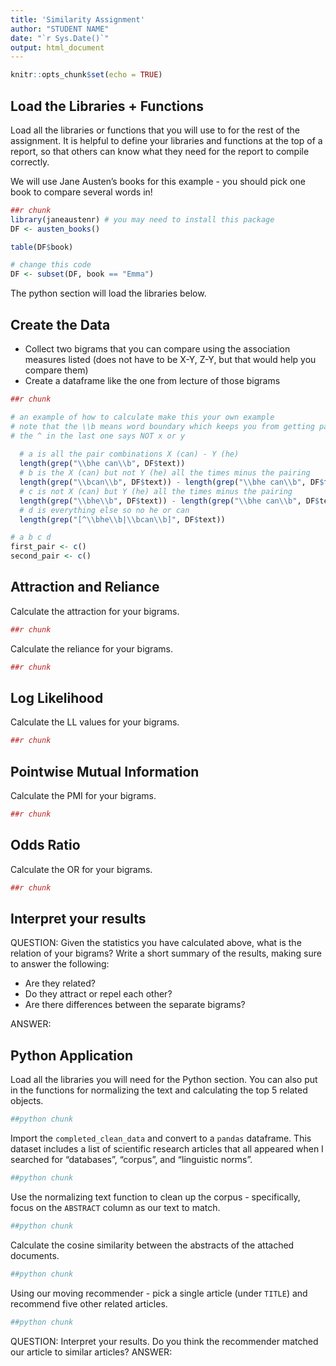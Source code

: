 ```yaml
---
title: 'Similarity Assignment'
author: "STUDENT NAME"
date: "`r Sys.Date()`"
output: html_document
---
```


```r
knitr::opts_chunk$set(echo = TRUE)
```

## Load the Libraries + Functions

Load all the libraries or functions that you will use to for the rest of the assignment. It is helpful to define your libraries and functions at the top of a report, so that others can know what they need for the report to compile correctly.

We will use Jane Austen's books for this example - you should pick one book to compare several words in! 

```r
##r chunk
library(janeaustenr) # you may need to install this package 
DF <- austen_books()

table(DF$book)

# change this code 
DF <- subset(DF, book == "Emma")
```

The python section will load the libraries below.

## Create the Data

- Collect two bigrams that you can compare using the association measures listed (does not have to be X-Y, Z-Y, but that would help you compare them)
- Create a dataframe like the one from lecture of those bigrams

```r
##r chunk

# an example of how to calculate make this your own example
# note that the \\b means word boundary which keeps you from getting partial matches 
# the ^ in the last one says NOT x or y
  
  # a is all the pair combinations X (can) - Y (he)
  length(grep("\\bhe can\\b", DF$text))
  # b is the X (can) but not Y (he) all the times minus the pairing
  length(grep("\\bcan\\b", DF$text)) - length(grep("\\bhe can\\b", DF$text))
  # c is not X (can) but Y (he) all the times minus the pairing
  length(grep("\\bhe\\b", DF$text)) - length(grep("\\bhe can\\b", DF$text))
  # d is everything else so no he or can 
  length(grep("[^\\bhe\\b|\\bcan\\b]", DF$text))

# a b c d
first_pair <- c()
second_pair <- c()
```

## Attraction and Reliance

Calculate the attraction for your bigrams.

```r
##r chunk

```

Calculate the reliance for your bigrams.

```r
##r chunk

```

## Log Likelihood

Calculate the LL values for your bigrams.

```r
##r chunk

```

## Pointwise Mutual Information

Calculate the PMI for your bigrams. 

```r
##r chunk

```

## Odds Ratio

Calculate the OR for your bigrams. 

```r
##r chunk

```

## Interpret your results

QUESTION: Given the statistics you have calculated above, what is the relation of your bigrams? Write a short summary of the results, making sure to answer the following: 

- Are they related?
- Do they attract or repel each other?
- Are there differences between the separate bigrams?

ANSWER: 

## Python Application

Load all the libraries you will need for the Python section. You can also put in the functions for normalizing the text and calculating the top 5 related objects.

```python
##python chunk

```

Import the `completed_clean_data` and convert to a `pandas` dataframe. This dataset includes a list of scientific research articles that all appeared when I searched for "databases", "corpus", and "linguistic norms". 

```python
##python chunk

```

Use the normalizing text function to clean up the corpus - specifically, focus on the `ABSTRACT` column as our text to match.

```python
##python chunk

```

Calculate the cosine similarity between the abstracts of the attached documents. 

```python
##python chunk

```

Using our moving recommender - pick a single article (under `TITLE`) and recommend five other related articles.

```python
##python chunk

```

QUESTION: Interpret your results. Do you think the recommender matched our article to similar articles? 
ANSWER:

